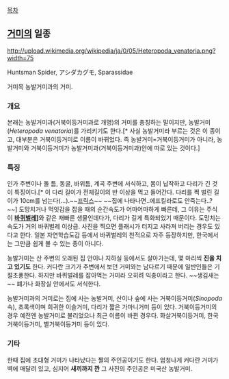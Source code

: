 [[목차]]
== [[거미]]의 일종 ==

http://upload.wikimedia.org/wikipedia/ja/0/05/Heteropoda_venatoria.png?width=75

Huntsman Spider, アシダカグモ, Sparassidae

거미목 농발거미과의 거미.

=== 개요 ===
본래는 농발거미과(거북이등거미과로 개명)의 거미를 총칭하는 말이지만, 농발거미(''Heteropoda venatoria'')를 가리키기도 한다.[* 사실 농발거미라 부르는 것은 이 종이고, 대부분은 거북이등거미로 이름이 바뀌었다. 즉 농발거미=거북이등거미가 아니라, 농발거미와 거북이등거미가 농발거미과(거북이등거미과)안에 따로 있는 것이다.]

=== 특징 ===

인가 주변이나 돌 틈, 동굴, 바위틈, 계곡 주변에 서식하고, 몸이 납작하고 다리가 긴 것이 특징이다.[* 이 다리 길이가 전체길이의 반 이상을 먹고 들어간다. 다리를 쩍 벌린 길이가 10cm를 넘는다(...).~~[[프릭스]]~~ ~~집에 나타나면..에프킬라로도 안죽는다..?~~]
도망치거나 먹잇감을 잡을 때의 순간속도가 어마어마하게 빠른데, 그 이유는 주식이 '''[[바퀴벌레]]]'''와 같은 재빠른 생물인데다가, 다리가 길게 특화되었기 때문이다. 도망치는 속도가 거의 바퀴벌레 이상급. 사진을 찍으면 플래시가 터지고 사라져 버리는 경우도 있다고 한다.
일본 자연학습도감 등에서 바퀴벌레의 천적으로 자주 등장하지만, 한국에서는 그만큼 쉽게 볼 수 있는 종이 아니다.

농발거미는 산 주변의 오래된 집 안이나 지하실 등에서도 살아가는데, 몇 마리씩 '''진을 치고 있기도''' 한다. 커다란 크기가 주변에서 보던 거미와는 남다르기 때문에 일반인들은 기절초풍한다. 하지만 바퀴벌레를 잡아먹는 거미라 오히려 익충이라고 한다. ~~생김새는~~ 폐가나 화장실 안에서도 서식한다.

농발거미과의 거미로는 집에 사는 농발거미, 산이나 숲에 사는 거북이등거미(''Sinopoda''속), 초록색이며 희귀한 이슬거미, 다리가 짧은 가마니거미 등이 있다. 
거북이등거미의 경우 예전엔 농발거미로 불리었으나 최근 이름이 바뀐 경우다. 화살거북이등거미, 한국거북이등거미, 별거북이등거미 등이 있다.

=== 기타 ===
한때 집에 초대형 거미가 나타났다는 짤의 주인공이기도 한다. 엄청나게 커다란 거미가 벽에 매달려 있고, 심지어 '''새끼까지 깐''' 그 사진의 주인공은 미국산 농발거미.
